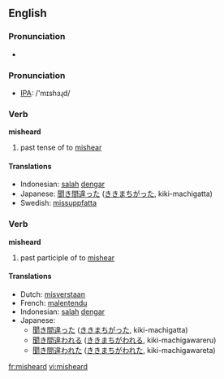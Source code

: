 ==English==

===Pronunciation===
*{{audio|en-us-misheard.ogg|Audio (US)}}

=== Pronunciation ===
*[[w:IPA|IPA]]: /'mɪshɜɻd/

=== Verb ===
'''misheard'''

# past tense of to [[mishear]]

==== Translations ====
*Indonesian: [[salah]] [[dengar]]
*Japanese: [[聞き間違った]] ([[ききまちがった]], kiki-machigatta)
*Swedish: [[missuppfatta]]

=== Verb ===
'''misheard'''

# past participle of to [[mishear]]

==== Translations ====
*Dutch: [[misverstaan]]
*French: [[malentendu]]
*Indonesian: [[salah]] [[dengar]]
*Japanese:
** [[聞き間違った]] ([[ききまちがった]], kiki-machigatta)
** [[聞き間違われる]] ([[ききまちがわれる]], kiki-machigawareru)
** [[聞き間違われた]] ([[ききまちがわれた]], kiki-machigawareta)

[[fr:misheard]]
[[vi:misheard]]